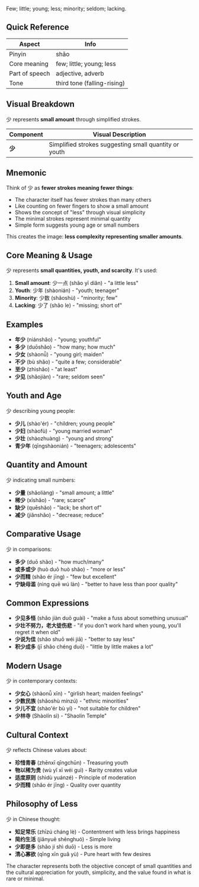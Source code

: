 Few; little; young; less; minority; seldom; lacking.

## Quick Reference

| Aspect         | Info                        |
| -------------- | --------------------------- |
| Pinyin         | shǎo                        |
| Core meaning   | few; little; young; less    |
| Part of speech | adjective, adverb           |
| Tone           | third tone (falling-rising) |

## Visual Breakdown

少 represents **small amount** through simplified strokes.

| Component | Visual Description                                      |
| --------- | ------------------------------------------------------- |
| **少**    | Simplified strokes suggesting small quantity or youth  |

## Mnemonic

Think of 少 as **fewer strokes meaning fewer things**:

- The character itself has fewer strokes than many others
- Like counting on fewer fingers to show a small amount
- Shows the concept of "less" through visual simplicity
- The minimal strokes represent minimal quantity
- Simple form suggests young age or small numbers

This creates the image: **less complexity representing smaller amounts**.

## Core Meaning & Usage

少 represents **small quantities, youth, and scarcity**. It's used:

1. **Small amount**: 少一点 (shǎo yī diǎn) - "a little less"
2. **Youth**: 少年 (shàonián) - "youth; teenager"
3. **Minority**: 少数 (shǎoshù) - "minority; few"
4. **Lacking**: 少了 (shǎo le) - "missing; short of"

## Examples

- **年少** (niánshǎo) - "young; youthful"
- **多少** (duōshǎo) - "how many; how much"
- **少女** (shàonǚ) - "young girl; maiden"
- **不少** (bù shǎo) - "quite a few; considerable"
- **至少** (zhìshǎo) - "at least"
- **少见** (shǎojiàn) - "rare; seldom seen"

## Youth and Age

少 describing young people:

- **少儿** (shào'ér) - "children; young people"
- **少妇** (shàofù) - "young married woman"
- **少壮** (shàozhuàng) - "young and strong"
- **青少年** (qīngshàonián) - "teenagers; adolescents"

## Quantity and Amount

少 indicating small numbers:

- **少量** (shǎoliàng) - "small amount; a little"
- **稀少** (xīshǎo) - "rare; scarce"
- **缺少** (quēshǎo) - "lack; be short of"
- **减少** (jiǎnshǎo) - "decrease; reduce"

## Comparative Usage

少 in comparisons:

- **多少** (duō shǎo) - "how much/many"
- **或多或少** (huò duō huò shǎo) - "more or less"
- **少而精** (shǎo ér jīng) - "few but excellent"
- **宁缺毋滥** (nìng quē wú làn) - "better to have less than poor quality"

## Common Expressions

- **少见多怪** (shǎo jiàn duō guài) - "make a fuss about something unusual"
- **少壮不努力，老大徒伤悲** - "if you don't work hard when young, you'll regret it when old"
- **少说为佳** (shǎo shuō wéi jiā) - "better to say less"
- **积少成多** (jī shǎo chéng duō) - "little by little makes a lot"

## Modern Usage

少 in contemporary contexts:

- **少女心** (shàonǚ xīn) - "girlish heart; maiden feelings"
- **少数民族** (shǎoshù mínzú) - "ethnic minorities"
- **少儿不宜** (shào'ér bù yí) - "not suitable for children"
- **少林寺** (Shàolín sì) - "Shaolin Temple"

## Cultural Context

少 reflects Chinese values about:

- **珍惜青春** (zhēnxī qīngchūn) - Treasuring youth
- **物以稀为贵** (wù yǐ xī wéi guì) - Rarity creates value
- **适度原则** (shìdù yuánzé) - Principle of moderation
- **少而精** (shǎo ér jīng) - Quality over quantity

## Philosophy of Less

少 in Chinese thought:

- **知足常乐** (zhīzú cháng lè) - Contentment with less brings happiness
- **简约生活** (jiǎnyuē shēnghuó) - Simple living
- **少即是多** (shǎo jí shì duō) - Less is more
- **清心寡欲** (qīng xīn guǎ yù) - Pure heart with few desires

The character represents both the objective concept of small quantities and the cultural appreciation for youth, simplicity, and the value found in what is rare or minimal.
